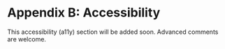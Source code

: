 # Appendix B: Accessibility

<Frame emoji="🔜">

This accessibility (a11y) section will be added soon.
Advanced comments are welcome.

</Frame>
